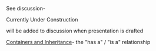 See discussion-

Currently Under Construction

will be added to discussion when presentation is drafted

[[Containers and Inheritance]]- the "has a" / "is a" relationship